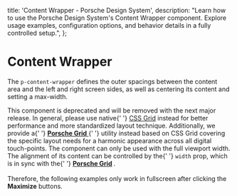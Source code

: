 
  title: 'Content Wrapper - Porsche Design System',
  description:
    "Learn how to use the Porsche Design System's Content Wrapper component. Explore usage examples, configuration options, and behavior details in a fully controlled setup.",
};

# Content Wrapper <ComponentStatus tagName="p-content-wrapper"></ComponentStatus>

The `p-content-wrapper` defines the outer spacings between the content area and the left and right screen sides, as well
as centering its content and setting a max-width.

<Notification heading="Deprecation hint" heading-tag="h2" state="error">
  This component is deprecated and will be removed with the next major release. In general, please use native{' '}
  <a href="https://css-tricks.com/snippets/css/complete-guide-grid">CSS Grid</a> instead for better performance and more
  standardized layout technique. Additionally, we provide a{' '}
  <a href="styles/grid/">
    <b>Porsche Grid</b>
  </a>{' '}
  utility instead based on CSS Grid covering the specific layout needs for a harmonic appearance across all digital
  touch-points.
</Notification>

<Notification heading="Layout hint" heading-tag="h2" state="warning">
  The component can only be used with the full viewport width. The alignment of its content can be controlled by the{' '}
  <code>width</code> prop, which is in sync with the{' '}
  <b>
    <a href="styles/grid/">Porsche Grid</a>
  </b>
  .<br />
  <br />
  Therefore, the following examples only work in fullscreen after clicking the <strong>Maximize</strong> buttons.
</Notification>

<Configurator tagName="p-content-wrapper" story={contentWrapperStory} />
